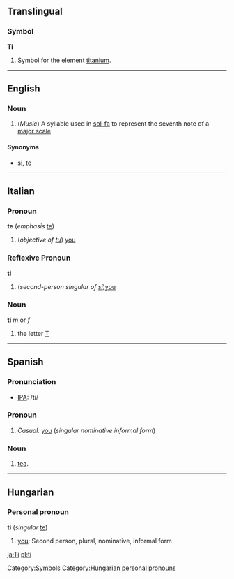 ==Translingual==
===Symbol===
'''Ti'''

#{{Chemistry}} Symbol for the element [[titanium]].
[[Category:Symbols]]
----

==English==
===Noun===

#(''Music'') A syllable used in [[sol-fa]] to represent the seventh note of a [[major scale]]

====Synonyms====
*[[si]], [[te]]
----
==Italian==
===Pronoun===
'''te''' (''emphasis'' [[te]])

# (''objective of [[tu]]'') [[you]] 

===Reflexive Pronoun===
'''ti'''

# (''second-person singular of [[si#Italian|si]]'')[[you]]

===Noun===
'''ti''' ''m'' or ''f''

# the letter [[T]]

----
==Spanish==
===Pronunciation===
*[[w:IPA|IPA]]: /ti/

===Pronoun===
#''Casual.'' [[you]] (''singular nominative informal form'')

===Noun===
#[[tea]].
----

==Hungarian==
===Personal pronoun===
'''ti''' (''singular'' [[te]])

#[[you]]: Second person, plural, nominative, informal form

[[ja:Ti]]
[[pl:ti]]

[[Category:Hungarian personal pronouns]]